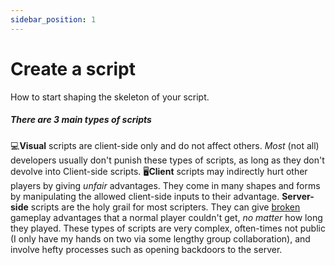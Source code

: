 ```yaml
---
sidebar_position: 1
---
```



# Create a script
How to start shaping the skeleton of your script.

##### There are 3 main types of scripts

<Tabs className="unique-tabs">
  <TabItem value="Visual">💻<b>Visual</b> scripts are client-side only and do not affect others. <i>Most</i> (not all) developers usually don't punish these types of scripts, as long as they don't devolve into Client-side scripts.</TabItem>
  <TabItem value="Client">🖥️<b>Client</b> scripts may indirectly hurt other players by giving <i>unfair</i> advantages. They come in many shapes and forms by manipulating the allowed client-side inputs to their advantage.</TabItem>
  <TabItem value="Server"><b>Server-side</b> scripts are the holy grail for most scripters. They can give <u>broken</u> gameplay advantages that a normal player couldn't get, <i>no matter</i> how long they played. These types of scripts are very complex, often-times not public (I only have my hands on two via some lengthy group collaboration), and involve hefty processes such as opening backdoors to the server.</TabItem>
</Tabs>